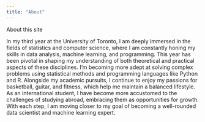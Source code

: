 ```yaml
---
title: "About"
---
```


About this site

In my third year at the University of Toronto, I am deeply immersed in the fields of statistics and computer science, where I am constantly honing my skills in data analysis, machine learning, and programming. This year has been pivotal in shaping my understanding of both theoretical and practical aspects of these disciplines. I’m becoming more adept at solving complex problems using statistical methods and programming languages like Python and R. Alongside my academic pursuits, I continue to enjoy my passions for basketball, guitar, and fitness, which help me maintain a balanced lifestyle. As an international student, I have become more accustomed to the challenges of studying abroad, embracing them as opportunities for growth. With each step, I am moving closer to my goal of becoming a well-rounded data scientist and machine learning expert.